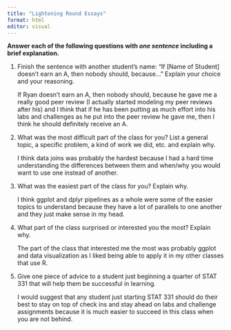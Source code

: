 ```yaml
---
title: "Lightening Round Essays"
format: html
editor: visual
---
```


**Answer each of the following questions with *one sentence* including a brief explanation.**

1.  Finish the sentence with another student’s name: "If \[Name of Student\] doesn’t earn an A, then nobody should, because..." Explain your choice and your reasoning.

    If Ryan doesn’t earn an A, then nobody should, because he gave me a really good peer review (I actually started modeling my peer reviews after his) and I think that if he has been putting as much effort into his labs and challenges as he put into the peer review he gave me, then I think he should definitely receive an A.

2.  What was the most difficult part of the class for you? List a general topic, a specific problem, a kind of work we did, etc. and explain why.

    I think data joins was probably the hardest because I had a hard time understanding the differences between them and when/why you would want to use one instead of another.

3.  What was the easiest part of the class for you? Explain why.

    I think ggplot and dplyr pipelines as a whole were some of the easier topics to understand because they have a lot of parallels to one another and they just make sense in my head.

4.  What part of the class surprised or interested you the most? Explain why.

    The part of the class that interested me the most was probably ggplot and data visualization as I liked being able to apply it in my other classes that use R.

5.  Give one piece of advice to a student just beginning a quarter of STAT 331 that will help them be successful in learning.

    I would suggest that any student just starting STAT 331 should do their best to stay on top of check ins and stay ahead on labs and challenge assignments because it is much easier to succeed in this class when you are not behind.
